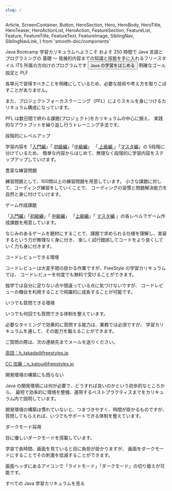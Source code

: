```yaml
---
slug: /
---
```


  Article,
  ScreenContainer,
  Button,
  HeroSection,
  Hero,
  HeroBody,
  HeroTitle,
  HeroTeaser,
  HeroActionList,
  HeroAction,
  FeatureSection,
  FeatureList,
  Feature,
  FeatureTitle,
  FeatureText,
  FeatureImage,
  SiblingNav,
  SiblingNavLink,
} from 'smooth-doc/components'

<HeroSection>
  <ScreenContainer>
    <Hero backgroundImageURL={heroBackgroundURL}>
      <HeroBody>
        <HeroTitle>Java Bootcamp 学習カリキュラムへようこそ</HeroTitle>
        <HeroTeaser>
          およそ 250 時間で Java 言語とプログラミングの 基礎 ～
          発展的内容までの知識と技能を手に入れるフリースタイル ITS
          所属の方向けのプログラムです
        </HeroTeaser>
        <HeroActionList>
          <HeroAction>
            <Button forwardedAs={Link} to="/home/">
              Java の学習をはじめる
            </Button>
          </HeroAction>
        </HeroActionList>
      </HeroBody>
    </Hero>
  </ScreenContainer>
</HeroSection>
<FeatureSection>
  <FeatureList>
    <Feature>
      <FeatureImage src={registryEditorImageURL} />
      <FeatureTitle>明確なゴール設定と PLF</FeatureTitle>
      <FeatureText>
        <p>
          各単元で習得すべきことを明確にしているため、必要な技術や考え方を取りこぼすことがありません。
        </p>
        <p>
          また、プロジェクトフォーカスラーニング（PFL）によりスキルを身につけるカリキュラム構成になっています。
        </p>
        <p>
          PFL は数日間で終わる課題(プロジェクト)をカリキュラムの中心に据え、
          実践的なアウトプットを繰り返し行うトレーニング手法です。
        </p>
      </FeatureText>
    </Feature>
    <Feature>
      <FeatureImage src={markdownImageURL} />
      <FeatureTitle>段階的にレベルアップ</FeatureTitle>
      <FeatureText>
        <p>
          学習内容を「<a href="./entry/01-variable">入門編</a>」「
          <a href="./primary/01-explaining-variable">初級編</a>」「<a href="./mid/01-object-oriented-programming">中級編</a>」 「<a href="./advanced/01-inheritance">
            上級編
          </a>」「<a href="./master/01-exception-type-and-way-to-catch">マスタ編</a>」の 5段階に分けているため、 簡単な内容からはじめて、無理なく段階的に学習内容をステップアップしていけます。
        </p>
      </FeatureText>
    </Feature>
    <Feature>
      <FeatureImage src={webDesignImageURL} />
      <FeatureTitle>豊富な練習問題</FeatureTitle>
      <FeatureText>
        <p>
          練習問題として、100問以上の練習問題を用意しています。
          小さな課題に対して、コーディング練習をしていくことで、
          コーディングの習慣と問題解決能力を自然と身に付けていけます。
        </p>
      </FeatureText>
    </Feature>
    <Feature>
      <FeatureImage src={moduleImageURL} />
      <FeatureTitle>ゲーム作成課題</FeatureTitle>
      <FeatureText>
        <p>
          「<a href="./entry/01-variable">入門編</a>」「<a href="./primary/01-explaining-variable">初級編</a>」「
          <a href="./mid/01-object-oriented-programming">中級編</a>」 「<a href="./advanced/01-inheritance">上級編</a>」「
          <a href="./master/01-exception-type-and-way-to-catch">マスタ編</a>
          」の各レベルでゲーム作成課題を用意しています。
        </p>
        <p>
          なじみのあるゲームを題材にすることで、課題で求められる仕様を理解し、実装するという力が無理なく身に付き、
          楽しく試行錯誤してコードをより良くしていく力も身に付きます。
        </p>
      </FeatureText>
    </Feature>
    <Feature>
      <FeatureImage src={codeImageURL} />
      <FeatureTitle>コードレビューできる環境</FeatureTitle>
      <FeatureText>
        <p>
          コードレビューは大変手間の掛かる作業ですが、FreeStyle
          の学習カリキュラムでは、
          コードレビューを何度でも無料で受けることができます。
        </p>
        <p>
          独学では自分に足りない点や間違っている点に気づけないですが、
          コードレビューの機会を利用することで飛躍的に成長することが可能です。
        </p>
      </FeatureText>
    </Feature>
    <Feature>
      <FeatureImage src={systemTaskImageURL} />
      <FeatureTitle>いつでも質問できる環境</FeatureTitle>
      <FeatureText>
        <p>いつでも何回でも質問できる体制を整えています。</p>
        <p>
          必要なタイミングで効果的に質問する能力は、業務では必須ですが、
          学習カリキュラムを通して、その能力を鍛えることができます。
        </p>
        <p>
          ご質問の際は、次の連絡先までメールを送りください。
        </p>
        <a href="mailto:h_takada@freestyles.jp?cc=n_katou@freestyles.jp">
          <p>
            高田：h_takada@freestyles.jp
          </p>
          <p>
            CC 加藤：n_katou@freestyles.jp
          </p>
        </a>
      </FeatureText>
    </Feature>
    <Feature>
      <FeatureImage src={inspectCodeImageURL} />
      <FeatureTitle>開発環境の構築にも困らない</FeatureTitle>
      <FeatureText>
        <p>
          Java
          の開発環境には何が必要で、どうすれば良いのかという初歩的なところから、
          最短で効率的に環境を整備、運用するベストプラクティスまでをカリキュラム内で説明しています。
        </p>
        <p>
          開発環境の構築は慣れていないと、つまづきやすく、時間が掛かるものですが、
          質問してもらえれば、いつでもサポートできる体制を整えています。
        </p>
      </FeatureText>
    </Feature>
    <Feature>
      <FeatureImage src={variableImageURL} />
      <FeatureTitle>ダークモード採用</FeatureTitle>
      <FeatureText>
        <p>目に優しいダークモードを搭載しています。</p>
        <p>
          学習で長時間、画面を見ていると目に負担が掛かりますが、
          画面をダークモードにすることでその刺激を低減することができます。
        </p>
        <p>
          画面ヘッダにあるアイコンで「ライトモード」「ダークモード」の切り替えが可能です。
        </p>
      </FeatureText>
    </Feature>
  </FeatureList>
</FeatureSection>
<ScreenContainer forwardedAs="section" py={5}>
  <Article>
    <GettingStarted />
    <SiblingNav>
      <SiblingNavLink type="next" to="/home/">
        すべての Java 学習カリキュラムを見る
      </SiblingNavLink>
    </SiblingNav>
  </Article>
</ScreenContainer>
